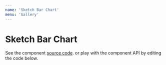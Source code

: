 ```yaml
---
name: 'Sketch Bar Chart'
menu: 'Gallery'
---
```


# Sketch Bar Chart

See the component [source code](https://github.com/kristw/encodable/tree/master/packages/docs/src/components/SketchBarChart).
or play with the component API by editing the code below.


<Playground>
  <Frame width={360} height={270} background="#B6312A">
    <SketchBarChart
      width={360}
      height={270}
      padding={{ top: 30, left: 162, right: 60, bottom: 30 }}
      encoding={{
        x: {
          field: "calories",
          type: "quantitative"
        },
        y: {
          field: "menu",
          type: "nominal",
          scale: { type: "band" }
        },
        color: { value: "#E1D453" },
        label: { field: "menu" }
      }}
      data={[
        {
          menu: "Egg McMuffin",
          calories: 300
        },
        {
          menu: "Hotcakes",
          calories: 350
        },
        {
          menu: "Big Mac",
          calories: 530
        },
        {
          menu: "Hamburger",
          calories: 240
        },
        {
          menu: "Cheeseburger",
          calories: 290
        },
        {
          menu: "McChicken",
          calories: 360
        },
        {
          menu: "French Fries",
          calories: 230
        }
      ]}
    />
  </Frame>
</Playground>
